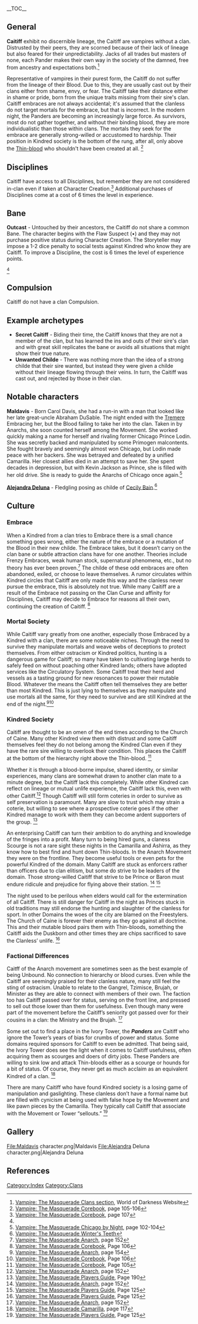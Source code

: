 {{:Caitiff/Lang}}

{{Clan
| float=right
| header=Caitiff
| symbol=Caitiff Symbol.png
| logo=Caitiff Logo.png
| nicknames=The Clanless, Panders, Orphans, Trash, Scum, Freestylers
| disciplines= Access to all [[Disciplines]]
| bane= Outcast
| source=[[Vampire: The Masquerade Corebook| VTM: Corebook]]

}}__TOC__

== General ==
'''Caitiff''' exhibit no discernible lineage, the Caitiff are vampires without a clan. Distrusted by their peers, they are scorned because of their lack of lineage but also feared for their unpredictability. Jacks of all trades but masters of none, each Pander makes their own way in the society of the damned, free from ancestry and expectations both.<ref>[https://www.worldofdarkness.com/vampire-the-masquerade-clans Vampire: The Masquerade Clans section], World of Darkness Website</ref>

Representative of vampires in their purest form, the Caitiff do not suffer from the lineage of their Blood. Due to this, they are usually cast out by their clans either from shame, envy, or fear. The Caitiff take their distance either in shame or pride, born from the unique traits missing from their sire's clan. Caitiff embraces are not always accidental; it's assumed that the clanless do not target mortals for the embrace, but that is incorrect. In the modern night, the Panders are becoming an increasingly large force. As survivors, most do not gather together, and without their binding blood, they are more individualistic than those within clans. The mortals they seek for the embrace are generally strong-willed or accustomed to hardship. Their position in Kindred society is the bottom of the rung, after all, only above the [[Thin-blood]] who shouldn't have been created at all. <ref>[[Vampire: The Masquerade Corebook]], page 105-106</ref> 

== Disciplines ==
Caitiff have access to all Disciplines, but remember they are not considered in-clan even if taken at Character Creation.<ref name=":0">[[Vampire: The Masquerade Corebook]], page 107</ref> Additional purchases of Disciplines come at a cost of 6 times the level in experience.

== Bane ==
<section begin=bane/>'''Outcast''' - Untouched by their ancestors, the Caitiff do not share a common Bane. The character begins with the Flaw Suspect (•) and they may not purchase positive status during Character Creation. The Storyteller may impose a 1-2 dice penalty to social tests against Kindred who know they are Caitiff. To improve a Discipline, the cost is 6 times the level of experience points.<section end=bane/><ref name=":0" />

== Compulsion ==
<section begin=compulsion/>Caitiff do not have a clan Compulsion.<section end=compulsion/>

== Example archetypes ==
* '''Secret Caitiff''' - Biding their time, the Caitiff knows that they are not a member of the clan, but has learned the ins and outs of their sire's clan and with great skill replicates the bane or avoids all situations that might show their true nature.
* '''Unwanted Childe''' - There was nothing more than the idea of a strong childe that their sire wanted, but instead they were given a childe without their lineage flowing through their veins. In turn, the Caitiff was cast out, and rejected by those in their clan.
== Notable characters ==
'''Maldavis''' - Born Carol Davis, she had a run-in with a man that looked like her late great-uncle  Abraham DuSable. The night ended with the [[Tremere]] Embracing her, but the Blood failing to take her into the clan. Taken in by Anarchs, she soon counted herself among the Movement. She worked quickly making a name for herself and rivaling former Chicago Prince Lodin. She was secretly backed and manipulated by some Primogen malcontents. She fought bravely and seemingly almost won Chicago, but Lodin made peace with her backers. She was betrayed and defeated by a unified Camarilla. Her closest allies died in an attempt to save her. She spent decades in depression, but with Kevin Jackson as Prince, she is filled with her old drive. She is ready to guide the Anarchs of Chicago once again.<ref>[[Vampire: The Masquerade Chicago by Night]], page 102-104</ref>

'''[[Alejandra Deluna]]''' - Fledgling posing as childe of [[Cecily Bain]].<ref>[[Vampire: The Masquerade Winter's Teeth]]</ref>

== Culture ==
=== Embrace ===
When a Kindred from a clan tries to Embrace there is a small chance something goes wrong, either the nature of the embrace or a mutation of the Blood in their new childe. The Embrace takes, but it doesn’t carry on the clan bane or subtle attraction clans have for one another. Theories include Frenzy Embraces, weak human stock, supernatural phenomena, etc., but no theory has ever been proven.<ref>[[Vampire: The Masquerade Anarch]], page 152</ref> The childe of these odd embraces are often abandoned, exiled, or choose to leave themselves. A rumor circulates within Kindred circles that Caitiff are only made this way and the clanless never pursue the embrace, this is absolutely not true. While many Caitiff are a result of the Embrace not passing on the Clan Curse and affinity for Disciplines, Caitiff may decide to Embrace for reasons all their own, continuing the creation of Caitiff. <ref>[[Vampire: The Masquerade Corebook]], Page 106</ref>

=== Mortal Society ===
While Caitiff vary greatly from one another, especially those Embraced by a Kindred with a clan, there are some noticeable niches. Through the need to survive they manipulate mortals and weave webs of deceptions to protect themselves. From either ostracism or Kindred politics, hunting is a dangerous game for Caitiff; so many have taken to cultivating large herds to safely feed on without poaching other Kindred lands; others have adopted services like the Circulatory System. Some Caitiff treat their herd and vessels as a tasting ground for new resonances to power their mutable Blood. Whatever the means the Caitiff often tell themselves they are better than most Kindred. This is just lying to themselves as they manipulate and use mortals all the same, for they need to survive and are still Kindred at the end of the night.<ref>[[Vampire: The Masquerade Anarch]], page 154</ref><ref>[[Vampire: The Masquerade Corebook]], Page 106</ref>

=== Kindred Society ===
Caitiff are thought to be an omen of the end times according to the Church of Caine. Many other Kindred view them with distrust and some Caitiff themselves feel they do not belong among the Kindred Clan even if they have the rare sire willing to overlook their condition. This places the Caitiff at the bottom of the hierarchy right above the Thin-blood. <ref>[[Vampire: The Masquerade Corebook]], Page 105</ref>

Whether it is through a blood-borne impulse, shared identity, or similar experiences, many clans are somewhat drawn to another clan mate to a minute degree, but the Caitiff lack this completely. While other Kindred can reflect on lineage or mutual unlife experience, the Caitiff lack this, even with other Caitiff.<ref>[[Vampire: The Masquerade Anarch]], page 152</ref> Though Caitiff will still form coteries in order to survive as self preservation is paramount. Many are slow to trust which may strain a coterie, but willing to see where a prospective coterie goes if the other Kindred manage to work with them they can become ardent supporters of the group. <ref>[[Vampire: The Masquerade Players Guide]], Page 190</ref>

An enterprising Caitiff can turn their ambition to do anything and knowledge of the fringes into a profit. Many turn to being hired guns, a claness Scourge is not a rare sight these nights in the Camarilla and Ashirra, as they know how to best find and hunt down Thin-bloods. In the Anarch Movement they were on the frontline. They become useful tools or even pets for the powerful Kindred of the domain. Many Caitiff are stuck as enforcers rather than officers due to clan elitism, but some do strive to be leaders of the domain. Those strong-willed Caitiff that strive to be Prince or Baron must endure ridicule and prejudice for flying above their station. <ref>[[Vampire: The Masquerade Anarch]], page 152</ref> <ref>[[Vampire: The Masquerade Players Guide]], Page 125</ref>

The night used to be perilous when elders would call for the extermination of all Caitiff. There is still danger for Caitiff in the night as Princes stuck in old traditions may still endorse the hunting and slaughter of the clanless for sport. In other Domains the woes of the city are blamed on the Freestylers. The Church of Caine is forever their enemy as they go against all doctrine. This and their mutable blood pairs them with Thin-bloods, something the Caitiff aids the Duskborn and other times they are chips sacrificed to save the Clanless’ unlife. <ref>[[Vampire: The Masquerade Players Guide]], Page 125</ref>

=== Factional Differences ===

Caitff of the Anarch movement are sometimes seen as the best example of being Unbound. No connection to hierarchy or blood curses. Even while the Caitiff are seemingly praised for their clanless nature, many still feel the sting of ostracism. Unable to relate to the Gangrel, Tzimisce,  Brujah, or Minister as they are able to connect with members of their own. The faction too has Caitiff passed over for status, serving on the front line, and pressed to sell out those lower than them for usefulness. Even though many were part of the movement before the Caitiff’s seniority got passed over for their cousins in a clan: the Ministry and the Brujah. <ref>[[Vampire: The Masquerade Anarch]], page 152</ref> 

Some set out to find a place in the Ivory Tower, the '''''Panders''''' are Caitiff who ignore the Tower’s years of bias for crumbs of power and status. Some domains required sponsors for Caitiff to even be admitted. That being said, the Ivory Tower does see the light when it comes to Caitiff usefulness, often acquiring them as scourges and doers of dirty jobs. These Panders are willing to sink low and attack Thin-bloods either as a scourge or hounds for a bit of status. Of course, they never get as much acclaim as an equivalent Kindred of a clan. <ref>[[Vampire: The Masquerade Camarilla]], page 117</ref>

There are many Caitiff who have found Kindred society is a losing game of manipulation and gaslighting. These clanless don’t have a formal name but are filled with cynicism at being used with false hope by the Movement and like pawn pieces by the Camarilla. They typically call Caitiff that associate with the Movement or Tower “sellouts.” <ref>[[Vampire: The Masquerade Players Guide]], Page 125</ref>


== Gallery ==
<gallery>
File:Maldavis character.png|Maldavis
File:Alejandra Deluna character.png|Alejandra Deluna
</gallery>{{Template:GameConceptsNavbox}}
[[Category:Index]]
== References ==
<references />
[[Category:Clans]]
